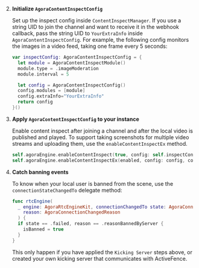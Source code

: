 <PlatformWrapper platform="ios">

2. **Initialize `AgoraContentInspectConfig`**

   Set up the inspect config inside `ContentInspectManager`. If you use a string UID to join the channel and want to receive it in the webhook callback, pass the string UID to `YourExtraInfo` inside `AgoraContentInspectConfig`. For example, the following config monitors the images
  in a video feed, taking one frame every 5 seconds:

    ```swift
    var inspectConfig: AgoraContentInspectConfig = {
      let module = AgoraContentInspectModule()
      module.type = .imageModeration
      module.interval = 5

      let config = AgoraContentInspectConfig()
      config.modules = [module]
      config.extraInfo="YourExtraInfo"
      return config
    }()
    ```


1. **Apply `AgoraContentInspectConfig` to your <Vg k="ENGINE"/> instance**

   Enable content inspect after joining a channel and after the local video is published and played. To support taking screenshots for multiple video streams and uploading them, use the `enableContentInspectEx` method.

      ```swift
      self.agoraEngine.enableContentInspect(true, config: self.inspectConfig)
      self.agoraEngine.enableContentInspectEx(enabled, config: config, connection: connection)
      ```

1. **Catch banning events**

    To know when your local user is banned from the scene, use the `connectionStateChangedTo` delegate method:

    ```swift
    func rtcEngine(
      _ engine: AgoraRtcEngineKit, connectionChangedTo state: AgoraConnectionState,
        reason: AgoraConnectionChangedReason
      ) {
      if state == .failed, reason == .reasonBannedByServer {
        isBanned = true
      }
    }
    ```

    This only happen if you have applied the `Kicking Server` steps above, or created your own kicking server that communicates with ActiveFence.

</PlatformWrapper>
